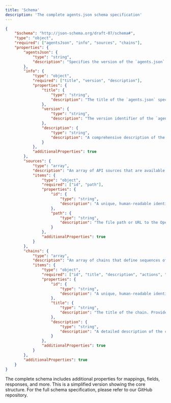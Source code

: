 ```yaml
---
title: 'Schema'
description: 'The complete agents.json schema specification'
---
```


```json
{
    "$schema": "http://json-schema.org/draft-07/schema#",
    "type": "object",
    "required": ["agentsJson", "info", "sources", "chains"],
    "properties": {
        "agentsJson": {
            "type": "string",
            "description": "Specifies the version of the `agents.json` specification being used. Adheres to Semantic Versioning (SemVer) as outlined at https://semver.org/."
        },
        "info": {
            "type": "object",
            "required": ["title", "version", "description"],
            "properties": {
                "title": {
                    "type": "string",
                    "description": "The title of the `agents.json` specification. Provides a human-readable name for the specification."
                },
                "version": {
                    "type": "string",
                    "description": "The version identifier of the `agents.json` specification. Must follow the Semantic Versioning (SemVer) format as defined in https://semver.org/."
                },
                "description": {
                    "type": "string",
                    "description": "A comprehensive description of the `agents.json` specification, outlining its purpose, functionality, and key features. This description should be clear and detailed to facilitate understanding and implementation by users and Large Language Models (LLMs)."
                }
            },
            "additionalProperties": true
        },
        "sources": {
            "type": "array",
            "description": "An array of API sources that are available for use within chains. Each source references an OpenAPI 3+ specification, enabling the chaining of multiple APIs.",
            "items": {
                "type": "object",
                "required": ["id", "path"],
                "properties": {
                    "id": {
                        "type": "string",
                        "description": "A unique, human-readable identifier for the API source. Must be in camelCase format and globally unique within the `agents.json` context, ensuring clear reference and invocation."
                    },
                    "path": {
                        "type": "string",
                        "description": "The file path or URL to the OpenAPI 3+ specification of the API source."
                    }
                },
                "additionalProperties": true
            }
        },
        "chains": {
            "type": "array",
            "description": "An array of chains that define sequences of API operations to be executed. Each chain represents a cohesive workflow involving multiple actions, data mappings, and user interactions.",
            "items": {
                "type": "object",
                "required": ["id", "title", "description", "actions", "fields"],
                "properties": {
                    "id": {
                        "type": "string",
                        "description": "A unique, human-readable identifier for the chain. Must be in camelCase format and globally unique within the `agents.json` context, ensuring clear reference and invocation."
                    },
                    "title": {
                        "type": "string",
                        "description": "The title of the chain. Provides a human-readable name for the chain, facilitating easy identification and selection."
                    },
                    "description": {
                        "type": "string",
                        "description": "A detailed description of the chain, explaining its purpose, the sequence of operations it performs, and its overall functionality. Essential for LLMs to determine the appropriate chain to execute based on user intent."
                    }
                },
                "additionalProperties": true
            }
        },
        "additionalProperties": true
    }
}
```

The complete schema includes additional properties for mappings, fields, responses, and more. This is a simplified version showing the core structure. For the full schema specification, please refer to our GitHub repository. 